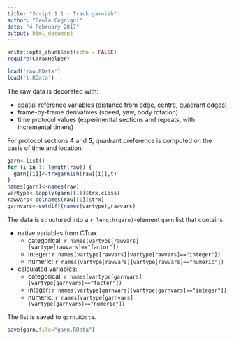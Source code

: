 ```yaml
---
title: "Script 1.1 - Track garnish"
author: "Paola Cognigni"
date: "4 February 2017"
output: html_document
---
```


```r
knitr::opts_chunk$set(echo = FALSE)
require(CTraxHelper)
```


```r
load('raw.RData')
load('t.RData')
```

The raw data is decorated with:

* spatial reference variables (distance from edge, centre, quadrant edges)
* frame-by-frame derivatives (speed, yaw, body rotation)
* time protocol values (experimental sections and repeats, with incremental timers)

For protocol sections **4** and **5**, quadrant preference is computed on the basis of time and location.

```r
garn<-list()
for (i in 1: length(raw)) {
  garn[[i]]<-trxgarnish(raw[[i]],t)
}
names(garn)<-names(raw)
vartype<-lapply(garn[[1]]$trx,class)
rawvars<-colnames(raw[[1]]$trx)
garnvars<-setdiff(names(vartype),rawvars)
```

The data is structured into a `r length(garn)`-element `garn` list that contains:

* native variables from CTrax
    * categorical: `r names(vartype[rawvars][vartype[rawvars]=="factor"])`
    * integer: `r names(vartype[rawvars][vartype[rawvars]=="integer"])`
    * numeric: `r names(vartype[rawvars][vartype[rawvars]=="numeric"])`

* calculated variables:
    * categorical: `r names(vartype[garnvars][vartype[garnvars]=="factor"])`
    * integer: `r names(vartype[garnvars][vartype[garnvars]=="integer"])`
    * numeric: `r names(vartype[garnvars][vartype[garnvars]=="numeric"])`

The list is saved to `garn.RData`.

```r
save(garn,file="garn.RData")
```
